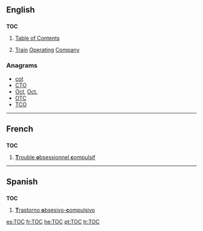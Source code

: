 {{also|toc|tóc|toć|tộc}}
==English==
{{wikipedia}}

==={{initialism}}===
'''TOC'''

# [[table of contents|Table of Contents]]
# {{British|rail transport}} [[train|Train]] [[operating|Operating]] [[company|Company]]

===Anagrams===
* [[cot#English|cot]]
* [[CTO#English|CTO]]
* [[Oct#English|Oct]], [[Oct.#English|Oct.]]
* [[OTC#English|OTC]]
* [[TCO#English|TCO]]

----

==French==

==={{initialism|French}}===
'''TOC'''

# [[trouble obsessionnel compulsif|'''T'''rouble '''o'''bsessionnel '''c'''ompulsif]]

----

==Spanish==

==={{initialism|Spanish}}===
'''TOC'''

# [[trastorno obsesivo-compulsivo|'''T'''rastorno '''o'''bsesivo-'''c'''ompulsivo]]

[[es:TOC]]
[[fr:TOC]]
[[he:TOC]]
[[pt:TOC]]
[[tr:TOC]]